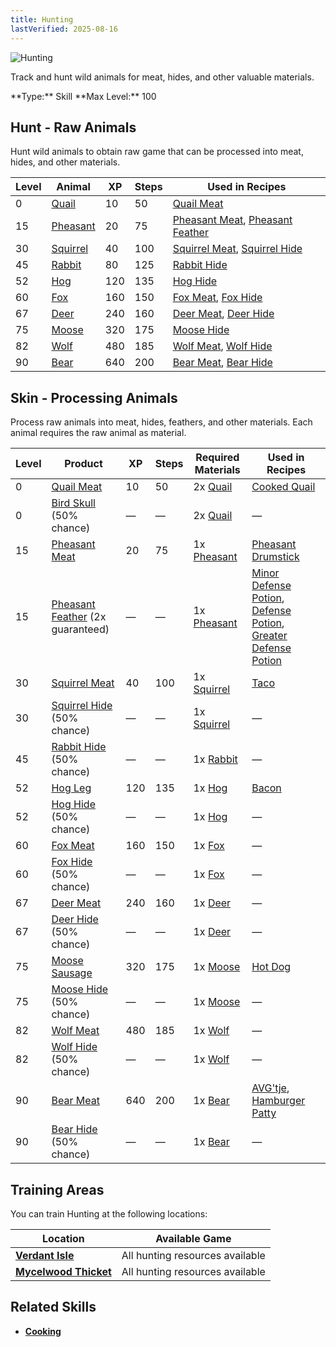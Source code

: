 ```yaml
---
title: Hunting
lastVerified: 2025-08-16
---
```


<div className="mb-8 flex items-start gap-6">
  <div className="flex-shrink-0">
    <img
      src="/assets/icons/hunting.png"
      alt="Hunting"
      className="h-24 w-24 rounded-lg border"
    />
  </div>
  <div className="flex-1">
    <div className="space-y-2">
      <p className="text-muted-foreground text-lg">
        Track and hunt wild animals for meat, hides, and other valuable
        materials.
      </p>
      <div className="flex flex-wrap gap-4 text-sm">
        <span className="rounded-md bg-green-100 px-2 py-1 dark:bg-green-900">
          **Type:** Skill
        </span>
        <span className="rounded-md bg-purple-100 px-2 py-1 dark:bg-purple-900">
          **Max Level:** 100
        </span>
      </div>
    </div>
  </div>
</div>

## Hunt - Raw Animals

Hunt wild animals to obtain raw game that can be processed into meat, hides, and other materials.

| Level | Animal                                                  | XP  | Steps | Used in Recipes |
| ----- | ------------------------------------------------------- | --- | ----- | --------------- |
| 0     | [Quail](/docs/resources/individual/bird_1)             | 10  | 50    | [Quail Meat](/docs/resources/individual/bird_1_meat) |
| 15    | [Pheasant](/docs/resources/individual/bird_2)          | 20  | 75    | [Pheasant Meat](/docs/resources/individual/bird_2_meat), [Pheasant Feather](/docs/resources/individual/bird_2_feather) |
| 30    | [Squirrel](/docs/resources/individual/squirrel)        | 40  | 100   | [Squirrel Meat](/docs/resources/individual/squirrel_meat), [Squirrel Hide](/docs/resources/individual/squirrel_hide) |
| 45    | [Rabbit](/docs/resources/individual/rabbit)            | 80  | 125   | [Rabbit Hide](/docs/resources/individual/rabbit_hide) |
| 52    | [Hog](/docs/resources/individual/hog)                  | 120 | 135   | [Hog Hide](/docs/resources/individual/hog_hide) |
| 60    | [Fox](/docs/resources/individual/fox)                  | 160 | 150   | [Fox Meat](/docs/resources/individual/fox_meat), [Fox Hide](/docs/resources/individual/fox_hide) |
| 67    | [Deer](/docs/resources/individual/deer)                | 240 | 160   | [Deer Meat](/docs/resources/individual/deer_meat), [Deer Hide](/docs/resources/individual/deer_hide) |
| 75    | [Moose](/docs/resources/individual/moose)              | 320 | 175   | [Moose Hide](/docs/resources/individual/moose_hide) |
| 82    | [Wolf](/docs/resources/individual/wolf)                | 480 | 185   | [Wolf Meat](/docs/resources/individual/wolf_meat), [Wolf Hide](/docs/resources/individual/wolf_hide) |
| 90    | [Bear](/docs/resources/individual/bear)                | 640 | 200   | [Bear Meat](/docs/resources/individual/bear_meat), [Bear Hide](/docs/resources/individual/bear_hide) |

## Skin - Processing Animals

Process raw animals into meat, hides, feathers, and other materials. Each animal requires the raw animal as material.

| Level | Product                                                     | XP  | Steps | Required Materials | Used in Recipes |
| ----- | ----------------------------------------------------------- | --- | ----- | ------------------ | --------------- |
| 0     | [Quail Meat](/docs/resources/individual/bird_1_meat)       | 10  | 50    | 2x [Quail](/docs/resources/individual/bird_1) | [Cooked Quail](/docs/items/individual/cooked_quail) |
| 0     | [Bird Skull](/docs/resources/individual/bird_skull) (50% chance) | —   | —     | 2x [Quail](/docs/resources/individual/bird_1) | — |
| 15    | [Pheasant Meat](/docs/resources/individual/bird_2_meat)    | 20  | 75    | 1x [Pheasant](/docs/resources/individual/bird_2) | [Pheasant Drumstick](/docs/items/individual/pheasant_drumstick) |
| 15    | [Pheasant Feather](/docs/resources/individual/bird_2_feather) (2x guaranteed) | —   | —     | 1x [Pheasant](/docs/resources/individual/bird_2) | [Minor Defense Potion](/docs/items/individual/minor_defense_potion), [Defense Potion](/docs/items/individual/defensepotion), [Greater Defense Potion](/docs/items/individual/greater_defense_potion) |
| 30    | [Squirrel Meat](/docs/resources/individual/squirrel_meat)  | 40  | 100   | 1x [Squirrel](/docs/resources/individual/squirrel) | [Taco](/docs/items/individual/taco) |
| 30    | [Squirrel Hide](/docs/resources/individual/squirrel_hide) (50% chance) | —   | —     | 1x [Squirrel](/docs/resources/individual/squirrel) | — |
| 45    | [Rabbit Hide](/docs/resources/individual/rabbit_hide) (50% chance) | —   | —     | 1x [Rabbit](/docs/resources/individual/rabbit) | — |
| 52    | [Hog Leg](/docs/resources/individual/hog_leg)              | 120 | 135   | 1x [Hog](/docs/resources/individual/hog) | [Bacon](/docs/items/individual/bacon) |
| 52    | [Hog Hide](/docs/resources/individual/hog_hide) (50% chance) | —   | —     | 1x [Hog](/docs/resources/individual/hog) | — |
| 60    | [Fox Meat](/docs/resources/individual/fox_meat)            | 160 | 150   | 1x [Fox](/docs/resources/individual/fox) | — |
| 60    | [Fox Hide](/docs/resources/individual/fox_hide) (50% chance) | —   | —     | 1x [Fox](/docs/resources/individual/fox) | — |
| 67    | [Deer Meat](/docs/resources/individual/deer_meat)          | 240 | 160   | 1x [Deer](/docs/resources/individual/deer) | — |
| 67    | [Deer Hide](/docs/resources/individual/deer_hide) (50% chance) | —   | —     | 1x [Deer](/docs/resources/individual/deer) | — |
| 75    | [Moose Sausage](/docs/resources/individual/moose_sausage)  | 320 | 175   | 1x [Moose](/docs/resources/individual/moose) | [Hot Dog](/docs/items/individual/hot_dog) |
| 75    | [Moose Hide](/docs/resources/individual/moose_hide) (50% chance) | —   | —     | 1x [Moose](/docs/resources/individual/moose) | — |
| 82    | [Wolf Meat](/docs/resources/individual/wolf_meat)          | 480 | 185   | 1x [Wolf](/docs/resources/individual/wolf) | — |
| 82    | [Wolf Hide](/docs/resources/individual/wolf_hide) (50% chance) | —   | —     | 1x [Wolf](/docs/resources/individual/wolf) | — |
| 90    | [Bear Meat](/docs/resources/individual/bear_meat)          | 640 | 200   | 1x [Bear](/docs/resources/individual/bear) | [AVG'tje](/docs/items/individual/dinner), [Hamburger Patty](/docs/resources/individual/hamburger_patty) |
| 90    | [Bear Hide](/docs/resources/individual/bear_hide) (50% chance) | —   | —     | 1x [Bear](/docs/resources/individual/bear) | — |

## Training Areas

You can train Hunting at the following locations:

| Location                                                        | Available Game                  |
| --------------------------------------------------------------- | ------------------------------- |
| **[Verdant Isle](/docs/map/individual/verdant_isle)**           | All hunting resources available |
| **[Mycelwood Thicket](/docs/map/individual/mycelwood_thicket)** | All hunting resources available |

## Related Skills

- **[Cooking](/docs/skills/individual/cooking)**
